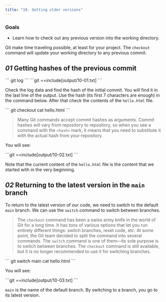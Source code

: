```yaml
---
title: "10. Getting older versions"
---
```


### Goals

- Learn how to check out any previous version into the working directory.

Git make time traveling possible, at least for your project. The `checkout` command will update your working directory to any previous commit.

## _01_ Getting hashes of the previous commit

<Run>
```
git log
```
</Run>

<Output>
```git
==include[output/10-01.txt]
```
</Output>

Check the log data and find the hash of the initial commit. You will find it in the last line of the output. Use the hash (its first 7 characters are enough) in the command below. After that check the contents of the `hello.html` file.

<Run>
```
git checkout <hash>
cat hello.html
```
</Run>

> Many Git commands accept commit hashes as arguments. Commit hashes will vary from repository to repository, so when you see a command with the `<hash>` mark, it means that you need to substitute it with the actual hash from your repository.

You will see:

<Output>
```git
==include[output/10-02.txt]
```
</Output>

Note that the current content of the `hello.html` file is the content that we started with in the very beginning.

## _02_ Returning to the latest version in the `main` branch

To return to the latest version of our code, we need to switch to the default `main` branch. We can use the `switch` command to switch between branches.

> The `checkout` command has been a swiss army knife in the world of Git for a long time. It has tons of various options that let you run entirely different things: switch branches, reset code, etc. At some point, the Git team decided to split the command into several commands. The `switch` command is one of them—its sole purpose is to switch between branches. The `checkout` command is still available, but it is no longer recommended to use it for switching branches.

<Run>
```
git switch main
cat hello.html
```
</Run>

You will see:

<Output>
```git
==include[output/10-03.txt]
```
</Output>

`main` is the name of the default branch. By switching to a branch, you go to its latest version.
